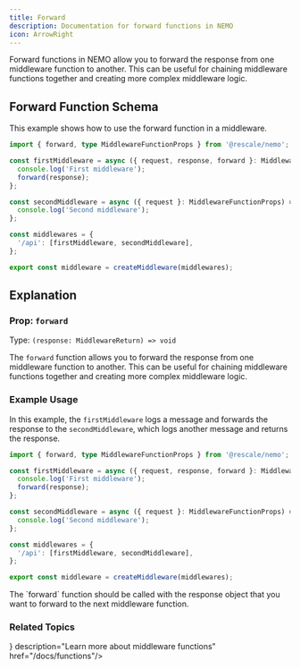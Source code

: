 ```yaml
---
title: Forward
description: Documentation for forward functions in NEMO
icon: ArrowRight
---
```



Forward functions in NEMO allow you to forward the response from one middleware function to another. This can be useful for chaining middleware functions together and creating more complex middleware logic.

## Forward Function Schema

This example shows how to use the forward function in a middleware.

```ts title="middleware.ts"
import { forward, type MiddlewareFunctionProps } from '@rescale/nemo';

const firstMiddleware = async ({ request, response, forward }: MiddlewareFunctionProps) => {
  console.log('First middleware');
  forward(response);
};

const secondMiddleware = async ({ request }: MiddlewareFunctionProps) => {
  console.log('Second middleware');
};

const middlewares = {
  '/api': [firstMiddleware, secondMiddleware],
};

export const middleware = createMiddleware(middlewares);
```

## Explanation

### Prop: `forward`

Type: `(response: MiddlewareReturn) => void`

The `forward` function allows you to forward the response from one middleware function to another. This can be useful for chaining middleware functions together and creating more complex middleware logic.

### Example Usage

In this example, the `firstMiddleware` logs a message and forwards the response to the `secondMiddleware`, which logs another message and returns the response.

```ts title="middleware.ts"
import { forward, type MiddlewareFunctionProps } from '@rescale/nemo';

const firstMiddleware = async ({ request, response, forward }: MiddlewareFunctionProps) => {
  console.log('First middleware');
  forward(response);
};

const secondMiddleware = async ({ request }: MiddlewareFunctionProps) => {
  console.log('Second middleware');
};

const middlewares = {
  '/api': [firstMiddleware, secondMiddleware],
};

export const middleware = createMiddleware(middlewares);
```

<Callout>
  The `forward` function should be called with the response object that you want to forward to the next middleware function.
</Callout>

### Related Topics

<Cards>
  <Card title="Functions" icon={<ArrowRightIcon/>} description="Learn more about middleware functions" href="/docs/functions"/>
</Cards>
